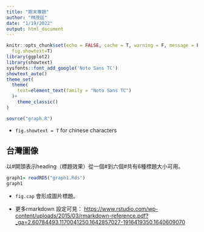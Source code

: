 ```yaml
---
title: "期末專題"
author: "林茂廷"
date: "1/19/2022"
output: html_document
---
```


```r
knitr::opts_chunk$set(echo = FALSE, cache = T, warning = F, message = F, 
  fig.showtext=T)
library(ggplot2)
library(showtext)
sysfonts::font_add_google('Noto Sans TC')
showtext_auto()
theme_set(
  theme(
    text=element_text(family = "Noto Sans TC")
  )+
    theme_classic()
)

source("graph.R")
```

  * `fig.showtext = T` for chinese characters 

## 台灣圖像

以#開頭表示heading（標題效果）從一個#到六個#共有6種標題大小可用。

```r
graph1= readRDS("graph1.Rds")
graph1
```

  * `fig.cap` 會形成圖片標題。
  
  * 更多rmarkdown 設定可見： <https://www.rstudio.com/wp-content/uploads/2015/03/rmarkdown-reference.pdf?_ga=2.60784493.1170041250.1642857027-1916419350.1640609070>
